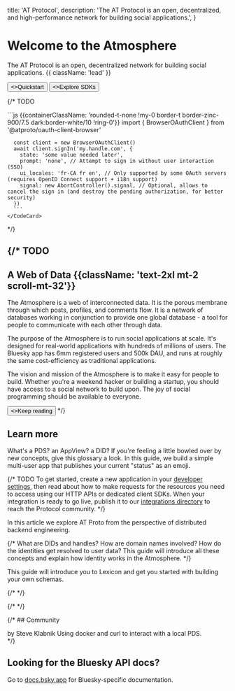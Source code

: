 
  title: 'AT Protocol',
  description:
    'The AT Protocol is an open, decentralized, and high-performance network for building social applications.',
}


<HeroPattern />

# Welcome to the Atmosphere

The AT Protocol is an open, decentralized network for building social applications. {{ className: 'lead' }}

<div className="not-prose mb-16 mt-6 flex gap-3">
  <Button href="/guides/applications" arrow="right">
    <>Quickstart</>
  </Button>
  <Button href="/sdks" variant="outline">
    <>Explore SDKs</>
  </Button>
</div>

{/* TODO <Row>
  <Col>
      <Firehose />
  </Col>
  <Col>
    <CodeCard description="Single Sign-On in 5 minutes." href="/todo" icon={UserIcon}>
      ```js {{containerClassName: 'rounded-t-none !my-0 border-t border-zinc-900/7.5 dark:border-white/10 !ring-0'}}
      import { BrowserOAuthClient } from '@atproto/oauth-client-browser'

      const client = new BrowserOAuthClient()
      await client.signIn('my.handle.com', {
        state: 'some value needed later',
        prompt: 'none', // Attempt to sign in without user interaction (SSO)
        ui_locales: 'fr-CA fr en', // Only supported by some OAuth servers (requires OpenID Connect support + i18n support)
        signal: new AbortController().signal, // Optional, allows to cancel the sign in (and destroy the pending authorization, for better security)
      })
      ```
    </CodeCard>
  </Col>
</Row> */}

<Guides />

<Specs />

{/* TODO
---

## A Web of Data {{className: 'text-2xl mt-2 scroll-mt-32'}}

The Atmosphere is a web of interconnected data. It is the porous membrane through which posts, profiles, and comments flow.  It is a network of databases working in conjunction to provide one global database - a tool for people to communicate with each other through data.

The purpose of the Atmosphere is to run social applications at scale. It's designed for real-world applications with hundreds of millions of users. The Bluesky app has 6mm registered users and 500k DAU, and runs at roughly the same cost-efficiency as traditional applications.

The vision and mission of the Atmosphere is to make it easy for people to build. Whether you're a weekend hacker or building a startup, you should have access to a social network to build upon. The joy of social programming should be available to everyone.

<Button href="/quickstart" arrow="right">
  <>Keep reading</>
</Button> */}

## Learn more

<div className="xl:grid grid-cols-2 gap-12 xl:max-w-none border-t border-zinc-900/5 dark:border-zinc-700 pt-10 mt-4">

<ArticleSummary tag="Guide" title="Glossary of terms" href="/guides/glossary" >
What's a PDS? an AppView? a DID? If you're feeling a little bowled over by new concepts, give this glossary a look.
</ArticleSummary>

<ArticleSummary tag="Guide" title="The fast intro to building on ATProto" href="/guides/applications" >
In this guide, we build a simple multi-user app that publishes your current "status" as an emoji.
</ArticleSummary>

{/* TODO <ArticleSummary tag="Article" title="What happens when I like a post?" href="/articles/todo" >
To get started, create a new application in your [developer settings](#), then read about how to make requests for the resources you need to access using our HTTP APIs or dedicated client SDKs. When your integration is ready to go live, publish it to our [integrations directory](#) to reach the Protocol community.
</ArticleSummary> */}

<ArticleSummary tag="Article" title="ATProto for distributed systems engineers" href="/articles/atproto-for-distsys-engineers" >
In this article we explore AT Proto from the perspective of distributed backend engineering.
</ArticleSummary>

{/* <ArticleSummary tag="Guide" title="How do user identities work?" href="/guides/identity" >
What are DIDs and handles? How are domain names involved? How do the identities get resolved to user data? This guide will introduce all these concepts and explain how identity works in the Atmosphere.
</ArticleSummary> */}

<ArticleSummary tag="Guide" title="What is Lexicon, and how do I use it to make a schema?" href="/guides/lexicon" >
This guide will introduce you to Lexicon and get you started with building your own schemas.
</ArticleSummary>

</div>

<div className="flex flex-col xl:grid grid-cols-3 gap-12 xl:max-w-none border-t border-zinc-900/5 dark:border-zinc-700 pt-10 mt-4">

<ImageCard image={WebWithoutWallsPng} href="https://www.youtube.com/watch?v=F1sJW6nTP6E" title="Web Without Walls - Talk at React Universe 2024" tag="Talk" description="An introduction to the AT Protocol presented by Dan Abramov at React Universe Conf 2024" />

<ImageCard image={DotMediaInterviewPng} href="https://flipboard.video/w/ophhJTECuL7fcBNbUitV3q" title="Make Identity Central Again, with Bluesky's Jay Graber" tag="Interview" description="An interview between Jay Graber and Flipboard CEO Mike McCue about making social more like the Web." />

<ImageCard image={WhitepaperPng} href="https://arxiv.org/abs/2402.03239" title="Bluesky and the AT Protocol: Usable Decentralized Social Media" tag="Whitepaper" description="A whitepaper authored by Martin Kleppman and the AT Protocol team." />

{/* <ImageCard image={TbdIntervewJpg} href="https://www.youtube.com/live/D5WVK7KfTAk" title="Building the Social Internet with Bluesky's AT Protocol" tag="Interview" description="An interview between Dan Abramov and TBD about how the dotmedia Protocol works.png" /> */}

{/* <ImageCard image={HowDoesBlueskyWorkBlogpostPng} href="https://steveklabnik.com/writing/how-does-bluesky-work/" title="How does Bluesky work?" tag="Community Blogpost" description="A blog post by Steve Klabnik describing how Bluesky and ATProto work at a high level." /> */}

</div>

{/* ## Community

<div className="xl:grid grid-cols-3 gap-12 xl:max-w-none border-t border-zinc-900/5 dark:border-zinc-700 pt-10 mt-4">

<ArticleSummarySmall href="https://steveklabnik.com/writing/how-does-bluesky-work/" title="How does Bluesky work?">
by Steve Klabnik
</ArticleSummarySmall>

<ArticleSummarySmall href="https://bolsonism.blogspot.com/2024/08/local-development-with-at-proto-pds.html" title="Local Development with a PDS">
Using docker and curl to interact with a local PDS.
</ArticleSummarySmall>

</div> */}

## Looking for the Bluesky API docs?

Go to [docs.bsky.app](https://docs.bsky.app) for Bluesky-specific documentation.
